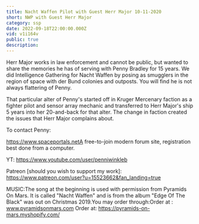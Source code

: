 ```yaml
---
title: Nacht Waffen Pilot with Guest Herr Major 10-11-2020
short: NWP with Guest Herr Major
category: ssp
date: 2022-09-18T22:00:00.000Z
vid: v1i164v
public: true
description:
---
```

Herr Major works in law enforcement and cannot be public, but wanted to share the memories he has of serving with Penny Bradley for 15 years. We did Intelligence Gathering for Nacht Waffen by posing as smugglers in the region of space with der Bund colonies and outposts. You will find he is not always flattering of Penny.

That particular alter of Penny's started off in Kruger Mercenary faction as a fighter pilot and sensor array mechanic and transferred to Herr Major's ship 5 years into her 20-and-back for that alter. The change in faction created the issues that Herr Major complains about.

To contact Penny:

https://www.spaceportals.netA free-to-join modern forum site, registration best done from a computer.

YT: https://www.youtube.com/user/penniwinkleb

Patreon [should you wish to support my work]: https://www.patreon.com/user?u=15523662&fan_landing=true

MUSIC:The song at the beginning is used with permission from Pyramids On Mars. It is called "Nacht Waffen" and is from the album "Edge Of The Black" was out on Christmas 2019.You may order through:Order at : www.pyramidsonmars.com Order at: https://pyramids-on-mars.myshopify.com/
